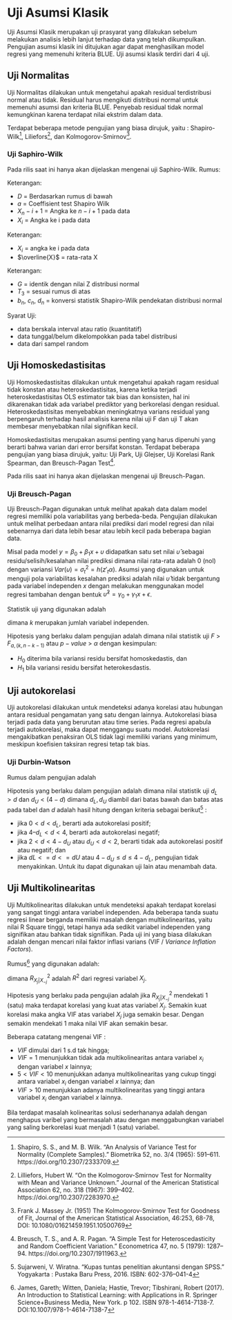 # Uji Asumsi Klasik

Uji Asumsi Klasik merupakan uji prasyarat yang dilakukan sebelum melakukan analisis lebih lanjut terhadap data yang telah dikumpulkan. Pengujian asumsi klasik ini ditujukan agar dapat menghasilkan model regresi yang memenuhi kriteria BLUE. Uji asumsi klasik terdiri dari 4 uji.

## Uji Normalitas

Uji Normalitas dilakukan untuk mengetahui apakah residual terdistribusi normal atau tidak. Residual harus mengikuti distribusi normal untuk memenuhi asumsi dan kriteria BLUE. Penyebab residual tidak normal kemungkinan karena terdapat nilai ekstrim dalam data.

Terdapat beberapa metode pengujian yang biasa dirujuk, yaitu : Shapiro-Wilk[^shapiro1965], Liliefors[^lilliefors1967], dan Kolmogorov-Smirnov[^kolmogoroff1941].

### Uji Saphiro-Wilk {#ShapiroWilk}

Pada rilis saat ini hanya akan dijelaskan mengenai uji Saphiro-Wilk. Rumus:  

\begin{equation}
T_3 = \frac{1}{D} [ \sum_{i=1}^k a_i (X_n+i+1 - X_i) ]^2
\end{equation}

Keterangan:

- $D$ = Berdasarkan rumus di bawah
- $a$ = Coeffisient test Shapiro Wilk
- $X_n-i+1$ = Angka ke $n-i+1$ pada data
- $X_i$ = Angka ke i pada data

\begin{equation}
D=\sum_{i=1}^n{(X_i-\overline{X})^2}
\end{equation}

Keterangan:

- $X_i$ = angka ke i pada data
- $\overline{X}$ = rata-rata X

\begin{equation}
G=b_n+c_n+ln({T_3-d_n}/{1-T_3})
\end{equation}

Keterangan:

- $G$ = identik dengan nilai Z distribusi normal
- $T_3$ = sesuai rumus di atas
- $b_n$, $c_n$, $d_n$ = konversi statistik Shapiro-Wilk pendekatan distribusi normal

Syarat Uji:

- data berskala interval atau ratio (kuantitatif)
- data tunggal/belum dikelompokkan pada tabel distribusi
- data dari sampel random

## Uji Homoskedastisitas

Uji Homoskedastisitas dilakukan untuk mengetahui apakah ragam residual tidak konstan atau heteroskedastisitas, karena ketika terjadi heteroskedastisitas OLS estimator tak bias dan konsisten, hal ini dikarenakan tidak ada variabel prediktor yang berkorelasi dengan residual. Heteroskedastisitas menyebabkan meningkatnya varians residual yang berpengaruh terhadap hasil analisis karena nilai uji F dan uji T akan membesar menyebabkan nilai signifikan kecil.

Homoskedastisitas merupakan asumsi penting yang harus dipenuhi yang berarti bahwa varian dari error bersifat konstan. Terdapat beberapa pengujian yang biasa dirujuk, yaitu: Uji Park, Uji Glejser, Uji Korelasi Rank Spearman, dan Breusch-Pagan Test[^breusch1979].

Pada rilis saat ini hanya akan dijelaskan mengenai uji Breusch-Pagan.

### Uji Breusch-Pagan {#BreuschPagan}

Uji Breusch-Pagan digunakan untuk melihat apakah data dalam model regresi memiliki pola variabilitas yang berbeda-beda. Pengujian dilakukan untuk melihat perbedaan antara nilai prediksi dari model regresi dan nilai sebenarnya dari data lebih besar atau lebih kecil pada beberapa bagian data.

Misal pada model $y = \beta_0 + \beta_1 x + \upsilon$ didapatkan satu set nilai $\hat{\upsilon}$ sebagai residu/selisih/kesalahan nilai prediksi dimana nilai rata-rata adalah 0 (nol) dengan variansi $Var(\upsilon) = \sigma_t^2 = h(z'_t \alpha)$. Asumsi yang digunakan untuk menguji pola variabilitas kesalahan prediksi adalah nilai $\hat{\upsilon}$ tidak bergantung pada variabel independen $x$ dengan melakukan menggunakan model regresi tambahan dengan bentuk $\hat{\upsilon}^2 = \gamma_0 + \gamma_1 x + \epsilon$.

Statistik uji yang digunakan adalah

\begin{equation}
F = \frac{R^2_{{\upsilon^2}/k}}{1 - R^2_{{\upsilon^2}/{n-k-1}}} \sim F_{a,(k, n-k-1)}
\end{equation}

dimana $k$ merupakan jumlah variabel independen.

Hipotesis yang berlaku dalam pengujian adalah dimana nilai statistik uji $F$ > $F_{a,(k, n-k-1)}$ atau $p-value$ > $\alpha$ dengan kesimpulan:

- $H_0$ diterima bila variansi residu bersifat homoskedastis, dan
- $H_1$ bila variansi residu bersifat heterokesdastis.


## Uji autokorelasi

Uji autokorelasi dilakukan untuk mendeteksi adanya korelasi atau hubungan antara residual pengamatan yang satu dengan lainnya. Autokorelasi biasa terjadi pada data yang berurutan atau time series. Pada regresi apabula terjadi autokorelasi, maka dapat menggangu suatu model. Autokorelasi mengakibatkan penaksiran OLS tidak lagi memiliki varians yang minimum, meskipun koefisien taksiran regresi tetap tak bias.

### Uji Durbin-Watson {#DurbinWatson}

Rumus dalam pengujian adalah

\begin{equation}
d = \frac{\sum^n_{t=2} (e_t - e_{t-1})^2}{\sum^n_{t=1} e^2_t}
\end{equation}

Hipotesis yang berlaku dalam pengujian adalah dimana nilai statistik uji $d_L > d$ dan $d_U < (4 - d)$ dimana $d_L, d_U$ diambil dari batas bawah dan batas atas pada tabel dan $d$ adalah hasil hitung dengan kriteria sebagai berikut[^sujarweni2016] :

- jika $0 < d < d_L$, berarti ada autokorelasi positif;
- jika $4 – d_L < d < 4$, berarti ada autokorelasi negatif;
- jika $2 < d < 4 - d_U$ atau $d_U < d < 2$, berarti tidak ada autokorelasi positif atau negatif; dan
- jika $dL <= d <= dU$ atau $4 - d_U ≤ d ≤ 4 - d_L$, pengujian tidak menyakinkan. Untuk itu dapat digunakan uji lain atau menambah data.

## Uji Multikolinearitas

Uji Multikolinearitas dilakukan untuk mendeteksi apakah terdapat korelasi yang sangat tinggi antara variabel independen. Ada beberapa tanda suatu regresi linear berganda memiliki masalah dengan multikolinearitas, yaitu nilai R Square tinggi, tetapi hanya ada sedikit variabel independen yang signifikan atau bahkan tidak signifikan. Pada uji ini yang biasa dilakukan adalah dengan mencari nilai faktor inflasi varians (VIF / _Variance Inflation Factors_).

Rumus[^islr] yang digunakan adalah:

\begin{equation}
VIF(\hat{\beta}_j) = \frac{1}{1-R^2_{X_j|X_{-j}}}
\end{equation}

dimana $R^2_{X_j|X_{-j}}$ adalah $R^2$ dari regresi variabel $X_j$.

Hipotesis yang berlaku pada pengujian adalah jika $R^2_{X_j|X_{-j}}$ mendekati 1 (satu) maka terdapat korelasi yang kuat atas variabel $X_j$. Semakin kuat korelasi maka angka VIF atas variabel $X_j$ juga semakin besar. Dengan semakin mendekati 1 maka nilai VIF akan semakin besar.

Beberapa catatang mengenai VIF :

- $VIF$ dimulai dari 1 s.d tak hingga;
- $VIF = 1$ menunjukkan tidak ada multikolinearitas antara variabel $x_i$ dengan variabel $x$ lainnya;
- $5 < VIF < 10$ menunjukkan adanya multikolinearitas yang cukup tinggi antara variabel $x_i$ dengan variabel $x$ lainnya; dan
- $VIF > 10$ menunjukkan adanya multikolinearitas yang tinggi antara variabel $x_i$ dengan variabel $x$ lainnya.

Bila terdapat masalah kolinearitas solusi sederhananya adalah dengan menghapus varibel yang bermasalah atau dengan menggabungkan variabel yang saling berkorelasi kuat menjadi 1 (satu) variabel.

[^shapiro1965]: Shapiro, S. S., and M. B. Wilk. “An Analysis of Variance Test for Normality (Complete Samples).” Biometrika 52, no. 3/4 (1965): 591–611. https://doi.org/10.2307/2333709.
[^lilliefors1967]: Lilliefors, Hubert W. “On the Kolmogorov-Smirnov Test for Normality with Mean and Variance Unknown.” Journal of the American Statistical Association 62, no. 318 (1967): 399–402. https://doi.org/10.2307/2283970.
[^kolmogoroff1941]: Frank J. Massey Jr. (1951) The Kolmogorov-Smirnov Test for Goodness of Fit, Journal of the American Statistical Association, 46:253, 68-78, DOI: 10.1080/01621459.1951.10500769
[^breusch1979]: Breusch, T. S., and A. R. Pagan. “A Simple Test for Heteroscedasticity and Random Coefficient Variation.” Econometrica 47, no. 5 (1979): 1287–94. https://doi.org/10.2307/1911963.
[^durbinwatson1971]: Durbin, J., and G. S. Watson. “Testing for Serial Correlation in Least Squares Regression. III.” Biometrika 58, no. 1 (1971): 1–19. https://doi.org/10.2307/2334313.
[^sujarweni2016]: Sujarweni, V. Wiratna. "Kupas tuntas penelitian akuntansi dengan SPSS." Yogyakarta : Pustaka Baru Press, 2016. ISBN: 602-376--041-4
[^islr]: James, Gareth; Witten, Daniela; Hastie, Trevor; Tibshirani, Robert (2017). An Introduction to Statistical Learning: with Applications in R. Springer Science+Business Media, New York. p 102. ISBN 978-1-4614-7138-7. DOI:10.1007/978-1-4614-7138-7
